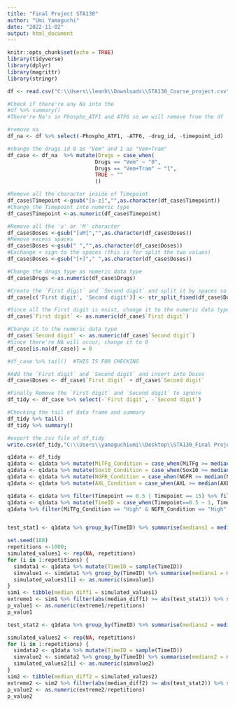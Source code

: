 ---
title: "Final Project STA130"
author: "Umi Yamaguchi"
date: "2022-11-02"
output: html_document
---

```{r setup, include=FALSE}
knitr::opts_chunk$set(echo = TRUE)
library(tidyverse)
library(dplyr)
library(magrittr)
library(stringr)
```

```{r setup, include=FALSE}
df <- read.csv("C:\\Users\\leonh\\Downloads\\STA130_Course_project.csv")

#Check if there're any Na into the 
#df %>% summary()
#There're Na's in Phospho_ATF1 and ATF6 so we will remove from the df

#remove na
df_na <- df %>% select(-Phospho_ATF1, -ATF6, -drug_id, -timepoint_id)

#change the drugs id 0 as "Vem" and 1 as "Vem+Tram"
df_case <- df_na  %>% mutate(Drugs = case_when(
                            Drugs == "Vem" ~ "0",
                            Drugs == "Vem+Tram" ~ "1",
                            TRUE ~ "" 
                            )) 

#Remove all the character inside of Timepoint
df_case$Timepoint <-gsub("[a-z]","",as.character(df_case$Timepoint))
#Change the Timepoint into numeric type
df_case$Timepoint <-as.numeric(df_case$Timepoint)

#Remove all the 'u' or 'M' character 
df_case$Doses <-gsub("[uM]","",as.character(df_case$Doses)) 
#Remove excess spaces
df_case$Doses <-gsub(" ","",as.character(df_case$Doses)) 
#Exchange + sign to the spaces (this is for split the two values)
df_case$Doses <-gsub("[+]"," ",as.character(df_case$Doses)) 

#Change the drugs type as numeric data type
df_case$Drugs <-as.numeric(df_case$Drugs)

#Create the `First digit` and `Second digit` and split it by spaces so one of each will goto the each columns  
df_case[c('First digit', 'Second digit')] <- str_split_fixed(df_case$Doses, " " , 2)

#Since all the First digit is exist, change it to the numeric data type
df_case$`First digit` <- as.numeric(df_case$`First digit`)

#Change it to the numeric data type
df_case$`Second digit` <- as.numeric(df_case$`Second digit`)
#Since there're NA will occur, change it to 0 
df_case[is.na(df_case)] = 0

#df_case %>% tail()  #THIS IS FOR CHECKING

#Add the `First digit` and `Second digit` and insert into Doses 
df_case$Doses <- df_case$`First digit` + df_case$`Second digit` 

#Finally Remove the `First digit` and `Second digit` to ignore
df_tidy <- df_case %>% select(-`First digit`, -`Second digit`)

#Checking the tail of data frame and summary 
df_tidy %>% tail()
df_tidy %>% summary()

#export the csv file of df_tidy
write.csv(df_tidy,"C:\\Users\\yamaguchiumi\\Desktop\\STA130_Final Project\\Tidy_DF.csv", row.names = FALSE)
```


``` {r setup, include = FALSE}
q1data <- df_tidy
q1data <- q1data %>% mutate(MiTFg_Condition = case_when(MiTFg >= median(MiTFg,na.rm = FALSE) ~ "High", MiTFg < median(MiTFg, na.rm = FALSE) ~ "Low"))
q1data <- q1data %>% mutate(Sox10_Condition = case_when(Sox10 >= median(Sox10,na.rm = FALSE) ~ "High", Sox10 < median(Sox10, na.rm = FALSE) ~ "Low"))
q1data <- q1data %>% mutate(NGFR_Condition = case_when(NGFR >= median(NGFR,na.rm = FALSE) ~ "High", NGFR < median(NGFR, na.rm = FALSE) ~ "Low"))
q1data <- q1data %>% mutate(AXL_Condition = case_when(AXL >= median(AXL,na.rm = FALSE) ~ "High", AXL < median(AXL, na.rm = FALSE) ~ "Low"))

q1data <- q1data %>% filter(Timepoint == 0.5 | Timepoint == 15) %>% filter(Drugs==0)
q1data <- q1data %>% mutate(TimeID = case_when(Timepoint==0.5 ~ 1, Timepoint!=0.5 ~ 0))
q1data %>% filter(MiTFg_Condition == "High" & NGFR_Condition == "High" & Sox10_Condition == "Low" & AXL_Condition == "Low")  


test_stat1 <- q1data %>% group_by(TimeID) %>% summarise(medians1 = median(Phospho_ATF2),.groups = "drop") %>% summarise(value = diff(medians1))

set.seed(188)
repetitions <-1000;
simulated_values1 <- rep(NA, repetitions)
for (i in 1:repetitions) {
  simdata1 <- q1data %>% mutate(TimeID = sample(TimeID))
  simvalue1 <- simdata1 %>% group_by(TimeID) %>% summarise(medians1 = median(Phospho_ATF2),.groups = "drop") %>% summarise(value = diff(medians1))
  simulated_values1[i] <- as.numeric(simvalue1)
}
sim1 <- tibble(median_diff1 = simulated_values1)
extreme1 <- sim1 %>% filter(abs(median_diff1) >= abs(test_stat1)) %>% summarise(n())
p_value1 <- as.numeric(extreme1/repetitions)
p_value1

test_stat2 <- q1data %>% group_by(TimeID) %>% summarise(medians2 = median(Phospho_p38),.groups = "drop") %>% summarise(value = diff(medians2))

simulated_values2 <- rep(NA, repetitions)
for (i in 1:repetitions) {
  simdata2 <- q1data %>% mutate(TimeID = sample(TimeID))
  simvalue2 <- simdata2 %>% group_by(TimeID) %>% summarise(medians2 = median(Phospho_p38),.groups = "drop") %>% summarise(value = diff(medians2))
  simulated_values2[i] <- as.numeric(simvalue2)
}
sim2 <- tibble(median_diff2 = simulated_values2)
extreme2 <- sim2 %>% filter(abs(median_diff2) >= abs(test_stat2)) %>% summarise(n())
p_value2 <- as.numeric(extreme2/repetitions)
p_value2
```
